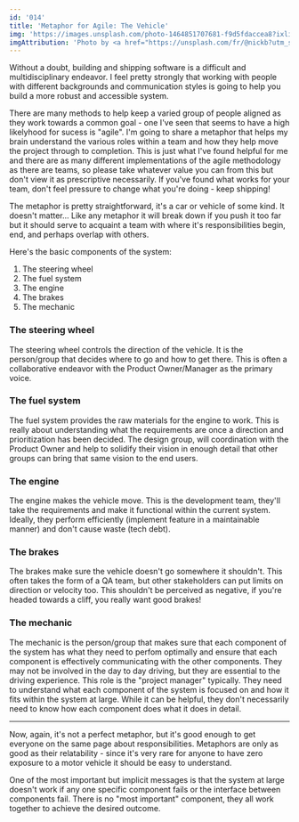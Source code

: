 ```yaml
---
id: '014'
title: 'Metaphor for Agile: The Vehicle'
img: 'https://images.unsplash.com/photo-1464851707681-f9d5fdaccea8?ixlib=rb-4.0.3&ixid=M3wxMjA3fDB8MHxwaG90by1wYWdlfHx8fGVufDB8fHx8fA%3D%3D&auto=format&fit=crop&w=1533&q=80'
imgAttribution: 'Photo by <a href="https://unsplash.com/fr/@nickb?utm_source=unsplash&utm_medium=referral&utm_content=creditCopyText">Nick Baker</a> on <a href="https://unsplash.com/photos/VuPIUePS_vU?utm_source=unsplash&utm_medium=referral&utm_content=creditCopyText">Unsplash</a>'
---
```


<script>
</script>

Without a doubt, building and shipping software is a difficult and multidisciplinary endeavor. I feel pretty strongly that working with people with different backgrounds and communication styles is going to help you build a more robust and accessible system.

There are many methods to help keep a varied group of people aligned as they work towards a common goal - one I've seen that seems to have a high likelyhood for sucess is "agile". I'm going to share a metaphor that helps my brain understand the various roles within a team and how they help move the project through to completion. This is just what I've found helpful for me and there are as many different implementations of the agile methodology as there are teams, so please take whatever value you can from this but don't view it as prescriptive necessarily. If you've found what works for your team, don't feel pressure to change what you're doing - keep shipping!

The metaphor is pretty straightforward, it's a car or vehicle of some kind. It doesn't matter... Like any metaphor it will break down if you push it too far but it should serve to acquaint a team with where it's responsibilities begin, end, and perhaps overlap with others.

Here's the basic components of the system:

1. The steering wheel
2. The fuel system
3. The engine
4. The brakes
5. The mechanic

### The steering wheel

The steering wheel controls the direction of the vehicle. It is the person/group that decides where to go and how to get there. This is often a collaborative endeavor with the Product Owner/Manager as the primary voice.

### The fuel system

The fuel system provides the raw materials for the engine to work. This is really about understanding what the requirements are once a direction and prioritization has been decided. The design group, will coordination with the Product Owner and help to solidify their vision in enough detail that other groups can bring that same vision to the end users.

### The engine

The engine makes the vehicle move. This is the development team, they'll take the requirements and make it functional within the current system. Ideally, they perform efficiently (implement feature in a maintainable manner) and don't cause waste (tech debt).

### The brakes

The brakes make sure the vehicle doesn't go somewhere it shouldn't. This often takes the form of a QA team, but other stakeholders can put limits on direction or velocity too. This shouldn't be perceived as negative, if you're headed towards a cliff, you really want good brakes!

### The mechanic

The mechanic is the person/group that makes sure that each component of the system has what they need to perfom optimally and ensure that each component is effectively communicating with the other components. They may not be involved in the day to day driving, but they are essential to the driving experience. This role is the "project manager" typically. They need to understand what each component of the system is focused on and how it fits within the system at large. While it can be helpful, they don't necessarily need to know how each component does what it does in detail.

---

Now, again, it's not a perfect metaphor, but it's good enough to get everyone on the same page about responsibilities. Metaphors are only as good as their relatability - since it's very rare for anyone to have zero exposure to a motor vehicle it should be easy to understand.

One of the most important but implicit messages is that the system at large doesn't work if any one specific component fails or the interface between components fail. There is no "most important" component, they all work together to achieve the desired outcome.
